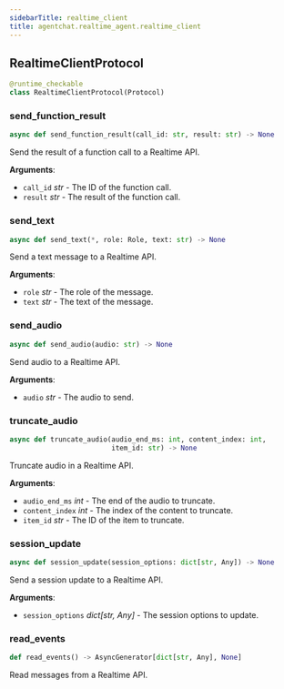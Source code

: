 ```yaml
---
sidebarTitle: realtime_client
title: agentchat.realtime_agent.realtime_client
---
```


## RealtimeClientProtocol

```python
@runtime_checkable
class RealtimeClientProtocol(Protocol)
```

### send\_function\_result

```python
async def send_function_result(call_id: str, result: str) -> None
```

Send the result of a function call to a Realtime API.

**Arguments**:

- `call_id` _str_ - The ID of the function call.
- `result` _str_ - The result of the function call.

### send\_text

```python
async def send_text(*, role: Role, text: str) -> None
```

Send a text message to a Realtime API.

**Arguments**:

- `role` _str_ - The role of the message.
- `text` _str_ - The text of the message.

### send\_audio

```python
async def send_audio(audio: str) -> None
```

Send audio to a Realtime API.

**Arguments**:

- `audio` _str_ - The audio to send.

### truncate\_audio

```python
async def truncate_audio(audio_end_ms: int, content_index: int,
                         item_id: str) -> None
```

Truncate audio in a Realtime API.

**Arguments**:

- `audio_end_ms` _int_ - The end of the audio to truncate.
- `content_index` _int_ - The index of the content to truncate.
- `item_id` _str_ - The ID of the item to truncate.

### session\_update

```python
async def session_update(session_options: dict[str, Any]) -> None
```

Send a session update to a Realtime API.

**Arguments**:

- `session_options` _dict[str, Any]_ - The session options to update.

### read\_events

```python
def read_events() -> AsyncGenerator[dict[str, Any], None]
```

Read messages from a Realtime API.

